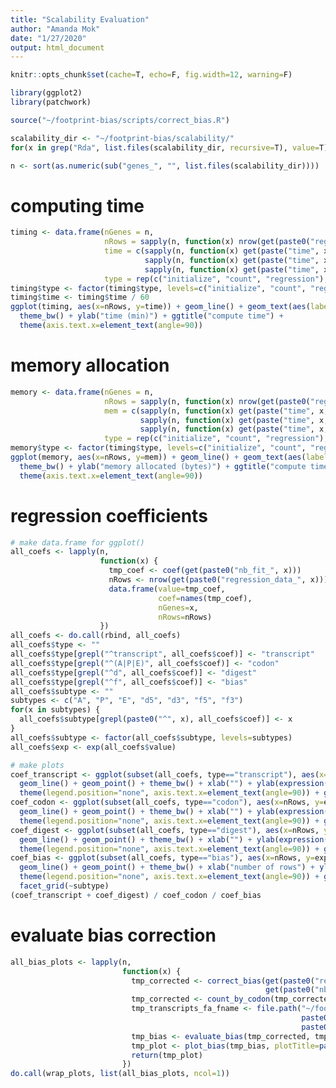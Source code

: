 ```yaml
---
title: "Scalability Evaluation"
author: "Amanda Mok"
date: "1/27/2020"
output: html_document
---
```


```r
knitr::opts_chunk$set(cache=T, echo=F, fig.width=12, warning=F)

library(ggplot2)
library(patchwork)

source("~/footprint-bias/scripts/correct_bias.R")

scalability_dir <- "~/footprint-bias/scalability/"
for(x in grep("Rda", list.files(scalability_dir, recursive=T), value=T)) {load(file.path(scalability_dir, x))}

n <- sort(as.numeric(sub("genes_", "", list.files(scalability_dir))))
```

# computing time

```r
timing <- data.frame(nGenes = n,
                     nRows = sapply(n, function(x) nrow(get(paste0("regression_data_", x)))),
                     time = c(sapply(n, function(x) get(paste("time", x, "init", sep="_"))$min),
                              sapply(n, function(x) get(paste("time", x, "count", sep="_"))$min),
                              sapply(n, function(x) get(paste("time", x, "regression", sep="_"))$min)),
                     type = rep(c("initialize", "count", "regression"), each=length(n)))
timing$type <- factor(timing$type, levels=c("initialize", "count", "regression"))
timing$time <- timing$time / 60
ggplot(timing, aes(x=nRows, y=time)) + geom_line() + geom_text(aes(label=nGenes)) + facet_grid(~type) +
  theme_bw() + ylab("time (min)") + ggtitle("compute time") + 
  theme(axis.text.x=element_text(angle=90))
```

# memory allocation

```r
memory <- data.frame(nGenes = n,
                     nRows = sapply(n, function(x) nrow(get(paste0("regression_data_", x)))),
                     mem = c(sapply(n, function(x) get(paste("time", x, "init", sep="_"))$mem_alloc),
                             sapply(n, function(x) get(paste("time", x, "count", sep="_"))$mem_alloc),
                             sapply(n, function(x) get(paste("time", x, "regression", sep="_"))$mem_alloc)),
                     type = rep(c("initialize", "count", "regression"), each=length(n)))
memory$type <- factor(timing$type, levels=c("initialize", "count", "regression"))
ggplot(memory, aes(x=nRows, y=mem)) + geom_line() + geom_text(aes(label=nGenes)) + facet_grid(~type) +
  theme_bw() + ylab("memory allocated (bytes)") + ggtitle("compute time") +
  theme(axis.text.x=element_text(angle=90))

```

# regression coefficients

```r
# make data.frame for ggplot()
all_coefs <- lapply(n,
                    function(x) {
                      tmp_coef <- coef(get(paste0("nb_fit_", x)))
                      nRows <- nrow(get(paste0("regression_data_", x)))
                      data.frame(value=tmp_coef,
                                 coef=names(tmp_coef),
                                 nGenes=x,
                                 nRows=nRows)
                    })
all_coefs <- do.call(rbind, all_coefs)
all_coefs$type <- ""
all_coefs$type[grepl("^transcript", all_coefs$coef)] <- "transcript"
all_coefs$type[grepl("^(A|P|E)", all_coefs$coef)] <- "codon"
all_coefs$type[grepl("^d", all_coefs$coef)] <- "digest"
all_coefs$type[grepl("^f", all_coefs$coef)] <- "bias"
all_coefs$subtype <- ""
subtypes <- c("A", "P", "E", "d5", "d3", "f5", "f3")
for(x in subtypes) {
  all_coefs$subtype[grepl(paste0("^", x), all_coefs$coef)] <- x
}
all_coefs$subtype <- factor(all_coefs$subtype, levels=subtypes)
all_coefs$exp <- exp(all_coefs$value)

# make plots
coef_transcript <- ggplot(subset(all_coefs, type=="transcript"), aes(x=nRows, y=exp, color=coef)) +
  geom_line() + geom_point() + theme_bw() + xlab("") + ylab(expression("exp("*beta*")")) +
  theme(legend.position="none", axis.text.x=element_text(angle=90)) + ggtitle("transcript")
coef_codon <- ggplot(subset(all_coefs, type=="codon"), aes(x=nRows, y=exp, color=coef)) + 
  geom_line() + geom_point() + theme_bw() + xlab("") + ylab(expression("exp("*beta*")")) + 
  theme(legend.position="none", axis.text.x=element_text(angle=90)) + ggtitle("codons") + facet_grid(~subtype)
coef_digest <- ggplot(subset(all_coefs, type=="digest"), aes(x=nRows, y=exp, color=coef)) + 
  geom_line() + geom_point() + theme_bw() + xlab("") + ylab(expression("exp("*beta*")")) +
  theme(legend.position="none", axis.text.x=element_text(angle=90)) + ggtitle("digest lengths")
coef_bias <- ggplot(subset(all_coefs, type=="bias"), aes(x=nRows, y=exp, color=coef)) +
  geom_line() + geom_point() + theme_bw() + xlab("number of rows") + ylab(expression("exp("*beta*")")) +
  theme(legend.position="none", axis.text.x=element_text(angle=90)) + ggtitle("sequence bias") +
  facet_grid(~subtype)
(coef_transcript + coef_digest) / coef_codon / coef_bias
```

# evaluate bias correction

```r
all_bias_plots <- lapply(n,
                         function(x) {
                           tmp_corrected <- correct_bias(get(paste0("regression_data_", x)), 
                                                         get(paste0("nb_fit_", x)))
                           tmp_corrected <- count_by_codon(tmp_corrected)
                           tmp_transcripts_fa_fname <- file.path("~/footprint-bias/scalability", 
                                                                 paste0("genes_", x), 
                                                                 paste0("scer_", x, "_transcripts_18cds15.fa"))
                           tmp_bias <- evaluate_bias(tmp_corrected, tmp_transcripts_fa_fname)
                           tmp_plot <- plot_bias(tmp_bias, plotTitle=paste(x, "genes"))
                           return(tmp_plot)
                         })
do.call(wrap_plots, list(all_bias_plots, ncol=1))
```
